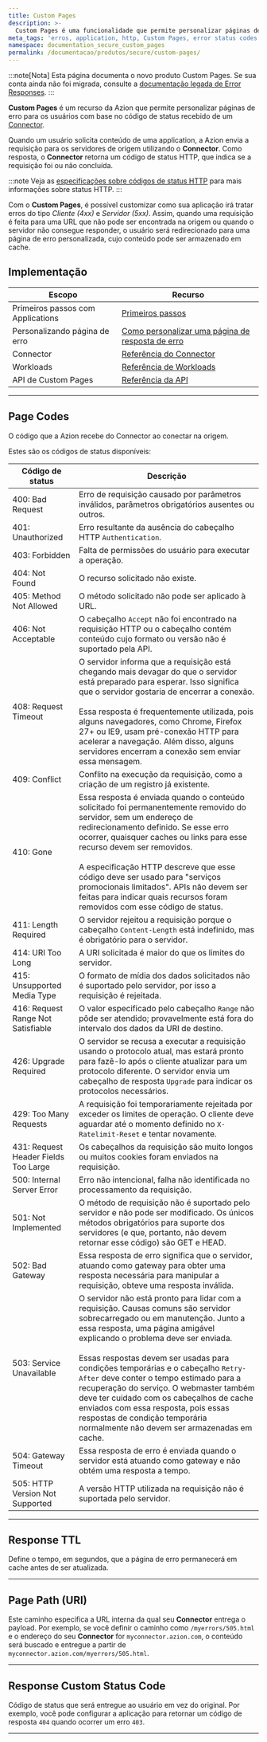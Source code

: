 ```yaml
---
title: Custom Pages
description: >-
  Custom Pages é uma funcionalidade que permite personalizar páginas de erro para os usuários com base no código de status recebido dos edge connectors.
meta_tags: 'erros, application, http, Custom Pages, error status codes'
namespace: documentation_secure_custom_pages
permalink: /documentacao/produtos/secure/custom-pages/
---
```





<Apiv4Rollout />

:::note[Nota]
Esta página documenta o novo produto Custom Pages. Se sua conta ainda não foi migrada, consulte a [documentação legada de Error Responses](/pt-br/documentacao/produtos/build/edge-application/error-responses/).
:::

**Custom Pages** é um recurso da Azion que permite personalizar páginas de erro para os usuários com base no código de status recebido de um [Connector](/pt-br/documentacao/produtos/secure/edge-connector/).

Quando um usuário solicita conteúdo de uma application, a Azion envia a requisição para os servidores de origem utilizando o **Connector**. Como resposta, o **Connector** retorna um código de status HTTP, que indica se a requisição foi ou não concluída.

:::note
Veja as [especificações sobre códigos de status HTTP](https://httpwg.org/specs/rfc9110.html#overview.of.status.codes) para mais informações sobre status HTTP.
:::

Com o **Custom Pages**, é possível customizar como sua aplicação irá tratar erros do tipo *Cliente (4xx)* e *Servidor (5xx)*. Assim, quando uma requisição é feita para uma URL que não pode ser encontrada na origem ou quando o servidor não consegue responder, o usuário será redirecionado para uma página de erro personalizada, cujo conteúdo pode ser armazenado em cache.

## Implementação

| Escopo | Recurso |
| --- | --- |
| Primeiros passos com Applications | [Primeiros passos](/pt-br/documentacao/produtos/build/edge-application/primeiros-passos/) |
| Personalizando página de erro | [Como personalizar uma página de resposta de erro](/pt-br/documentacao/produtos/guias/personalizar-pagina-resposta-erro/) |
| Connector | [Referência do Connector](/pt-br/documentacao/produtos/secure/connector/) |
| Workloads | [Referência de Workloads](/pt-br/documentacao/produtos/secure/workloads/) |
| API de Custom Pages | [Referência da API](https://api.azion.com/v4#/operations/GetWorkspaceCustomPages) |

---

## Page Codes

O código que a Azion recebe do Connector ao conectar na origem.

Estes são os códigos de status disponíveis:

| Código de status | Descrição |
| --- | --- |
| 400: Bad Request | Erro de requisição causado por parâmetros inválidos, parâmetros obrigatórios ausentes ou outros. |
| 401: Unauthorized | Erro resultante da ausência do cabeçalho HTTP `Authentication`. |
| 403: Forbidden | Falta de permissões do usuário para executar a operação. |
| 404: Not Found | O recurso solicitado não existe. |
| 405: Method Not Allowed | O método solicitado não pode ser aplicado à URL. |
| 406: Not Acceptable | O cabeçalho `Accept` não foi encontrado na requisição HTTP ou o cabeçalho contém conteúdo cujo formato ou versão não é suportado pela API. |
| 408: Request Timeout | O servidor informa que a requisição está chegando mais devagar do que o servidor está preparado para esperar. Isso significa que o servidor gostaria de encerrar a conexão.<br /><br />Essa resposta é frequentemente utilizada, pois alguns navegadores, como Chrome, Firefox 27+ ou IE9, usam pré-conexão HTTP para acelerar a navegação. Além disso, alguns servidores encerram a conexão sem enviar essa mensagem. |
| 409: Conflict | Conflito na execução da requisição, como a criação de um registro já existente. |
| 410: Gone | Essa resposta é enviada quando o conteúdo solicitado foi permanentemente removido do servidor, sem um endereço de redirecionamento definido. Se esse erro ocorrer, quaisquer caches ou links para esse recurso devem ser removidos.<br /><br />A especificação HTTP descreve que esse código deve ser usado para "serviços promocionais limitados". APIs não devem ser feitas para indicar quais recursos foram removidos com esse código de status. |
| 411: Length Required | O servidor rejeitou a requisição porque o cabeçalho `Content-Length` está indefinido, mas é obrigatório para o servidor. |
| 414: URI Too Long | A URI solicitada é maior do que os limites do servidor. |
| 415: Unsupported Media Type | O formato de mídia dos dados solicitados não é suportado pelo servidor, por isso a requisição é rejeitada. |
| 416: Request Range Not Satisfiable | O valor especificado pelo cabeçalho `Range` não pôde ser atendido; provavelmente está fora do intervalo dos dados da URI de destino. |
| 426: Upgrade Required | O servidor se recusa a executar a requisição usando o protocolo atual, mas estará pronto para fazê-lo após o cliente atualizar para um protocolo diferente. O servidor envia um cabeçalho de resposta `Upgrade` para indicar os protocolos necessários. |
| 429: Too Many Requests | A requisição foi temporariamente rejeitada por exceder os limites de operação. O cliente deve aguardar até o momento definido no `X-Ratelimit-Reset` e tentar novamente. |
| 431: Request Header Fields Too Large | Os cabeçalhos da requisição são muito longos ou muitos cookies foram enviados na requisição. |
| 500: Internal Server Error | Erro não intencional, falha não identificada no processamento da requisição. |
| 501: Not Implemented | O método de requisição não é suportado pelo servidor e não pode ser modificado. Os únicos métodos obrigatórios para suporte dos servidores (e que, portanto, não devem retornar esse código) são GET e HEAD. |
| 502: Bad Gateway | Essa resposta de erro significa que o servidor, atuando como gateway para obter uma resposta necessária para manipular a requisição, obteve uma resposta inválida. |
| 503: Service Unavailable | O servidor não está pronto para lidar com a requisição. Causas comuns são servidor sobrecarregado ou em manutenção. Junto a essa resposta, uma página amigável explicando o problema deve ser enviada.<br /><br />Essas respostas devem ser usadas para condições temporárias e o cabeçalho `Retry-After` deve conter o tempo estimado para a recuperação do serviço. O webmaster também deve ter cuidado com os cabeçalhos de cache enviados com essa resposta, pois essas respostas de condição temporária normalmente não devem ser armazenadas em cache. |
| 504: Gateway Timeout | Essa resposta de erro é enviada quando o servidor está atuando como gateway e não obtém uma resposta a tempo. |
| 505: HTTP Version Not Supported | A versão HTTP utilizada na requisição não é suportada pelo servidor. |

---

## Response TTL

Define o tempo, em segundos, que a página de erro permanecerá em cache antes de ser atualizada.

<LinkButton link="/pt-br/documentacao/produtos/build/edge-application/cache-settings/#browser-cache-settings" label="Saiba mais sobre configurações de expiração de cache" />

---

## Page Path (URI)

Este caminho especifica a URL interna da qual seu **Connector** entrega o payload. Por exemplo, se você definir o caminho como `/myerrors/505.html` e o endereço do seu **Connector** for `myconnector.azion.com`, o conteúdo será buscado e entregue a partir de `myconnector.azion.com/myerrors/505.html`.

---

## Response Custom Status Code

Código de status que será entregue ao usuário em vez do original. Por exemplo, você pode configurar a aplicação para retornar um código de resposta `404` quando ocorrer um erro `403`.

---
